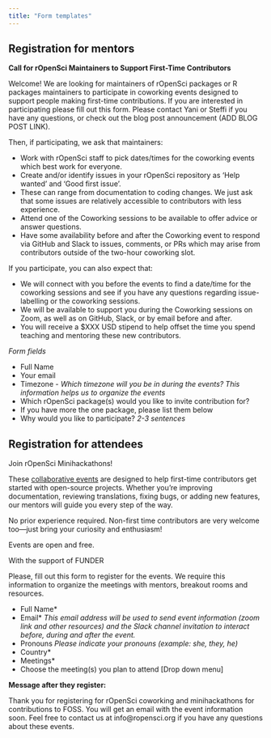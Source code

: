 ```yaml
---
title: "Form templates"
---
```


## Registration for mentors

**Call for rOpenSci Maintainers to Support First-Time Contributors**

Welcome! We are looking for maintainers of rOpenSci packages or R packages maintainers to participate in coworking events designed to support people making first-time contributions. If you are interested in participating please fill out this form. Please contact Yani or Steffi if you have any questions, or check out the blog post announcement (ADD BLOG POST LINK).

Then, if participating, we ask that maintainers:

- Work with rOpenSci staff to pick dates/times for the coworking events which best work for everyone.
- Create and/or identify issues in your rOpenSci repository as ‘Help wanted’ and ‘Good first issue’.
- These can range from documentation to coding changes. We just ask that some issues are relatively accessible to contributors with less experience.
- Attend one of the Coworking sessions to be available to offer advice or answer questions.
- Have some availability before and after the Coworking event to respond via GitHub and Slack to issues, comments, or PRs which may arise from contributors outside of the two-hour coworking slot.

If you participate, you can also expect that:

- We will connect with you before the events to find a date/time for the coworking sessions and see if you have any questions regarding issue-labelling or the coworking sessions.
- We will be available to support you during the Coworking sessions on Zoom, as well as on GitHub, Slack, or by email before and after.
- You will receive a $XXX USD stipend to help offset the time you spend teaching and mentoring these new contributors.

*Form fields* 

- Full Name
- Your email
- Timezone - *Which timezone will you be in during the events? This information helps us to organize the events*
- Which rOpenSci package(s) would you like to invite contribution for?
- If you have more the one package, please list them below
- Why would you like to participate? *2-3 sentences*


## Registration for attendees

Join rOpenSci Minihackathons!

These [collaborative events](ADD BLOG POST LINK) are designed to help first-time contributors get started with open-source projects. Whether you're improving documentation, reviewing translations, fixing bugs, or adding new features, our mentors will guide you every step of the way. 

No prior experience required. Non-first time contributors are very welcome too—just bring your curiosity and enthusiasm!

Events are open and free.

With the support of FUNDER

Please, fill out this form to register for the events. We require this information to organize the meetings with mentors, breakout rooms and resources.

- Full Name*
- Email*  *This email address will be used to send event information (zoom link and other resources) and the Slack channel invitation to interact before, during and after the event.*
- Pronouns
    *Please indicate your pronouns (example: she, they, he)*
- Country*
- Meetings*
- Choose the meeting(s) you plan to attend [Drop down menu]

**Message after they register:**

Thank you for registering for rOpenSci coworking and minihackathons for contributions to FOSS. 
You will get an email with the event information soon.
Feel free to contact us at info@ropensci.org if you have any questions about these events.

